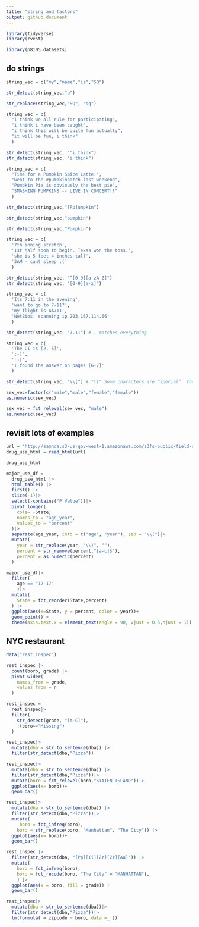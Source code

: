 ```yaml
---
title: "string and factors"
output: github_document
---
```



```r
library(tidyverse)
library(rvest)

library(p8105.datasets)

```


## do strings
```r
string_vec = c("my","name","is","SQ")

str_detect(string_vec,"a")

str_replace(string_vec,"SQ", "sq")
```

```r
string_vec = c(
  "i think we all rule for participating",
  "i think i have been caught",
  "i think this will be quite fun actually",
  "it will be fun, i think"
  )

str_detect(string_vec, "^i think")
str_detect(string_vec, "i think")
```


```r
string_vec = c(
  "Time for a Pumpkin Spice Latte!",
  "went to the #pumpkinpatch last weekend",
  "Pumpkin Pie is obviously the best pie",
  "SMASHING PUMPKINS -- LIVE IN CONCERT!!"
  )

str_detect(string_vec,"[Pp]umpkin")

str_detect(string_vec,"pumpkin")

str_detect(string_vec,"Pumpkin")

```


```r
string_vec = c(
  '7th inning stretch',
  '1st half soon to begin. Texas won the toss.',
  'she is 5 feet 4 inches tall',
  '3AM - cant sleep :('
  )

str_detect(string_vec, "^[0-9][a-zA-Z]")
str_detect(string_vec, "[0-9][a-z]")
```


```r
string_vec = c(
  'Its 7:11 in the evening',
  'want to go to 7-11?',
  'my flight is AA711',
  'NetBios: scanning ip 203.167.114.66'
  )

str_detect(string_vec, "7.11") # . matches everything
```



```r
string_vec = c(
  'The CI is [2, 5]',
  ':-]',
  ':-[',
  'I found the answer on pages [6-7]'
  )

str_detect(string_vec, "\\[") # "\\" Some characters are “special”. These include [ and ], ( and ), and .. If you want to search for these, you have to indicate they’re special using \. Unfortunately, \ is also special, so things get weird.
```

```r
sex_vec=factor(c("male","male","female","female"))
as.numeric(sex_vec)
```

```r
sex_vec = fct_relevel(sex_vec, "male")
as.numeric(sex_vec)
```


## revisit lots of examples
```r
url = "http://samhda.s3-us-gov-west-1.amazonaws.com/s3fs-public/field-uploads/2k15StateFiles/NSDUHsaeShortTermCHG2015.htm"
drug_use_html = read_html(url)

drug_use_html
```

```r
major_use_df = 
  drug_use_html |>
  html_table() |>
  first() |>
  slice(-1)|>
  select(-contains("P Value"))|>
  pivot_longer(
    cols= -State,
    names_to = "age_year",
    values_to = "percent"
  )|>
  separate(age_year, into = c("age", "year"), sep = "\\(")|>
  mutate(
    year = str_replace(year, "\\)", ""),
    percent = str_remove(percent,"[a-c]$"),
    percent = as.numeric(percent)
  )
```

```r
major_use_df|>
  filter(
    age == "12-17"
    )|>
  mutate(
    State = fct_reorder(State,percent)
  ) |>
  ggplot(aes(x=State, y = percent, color = year))+
  geom_point() +
  theme(axis.text.x = element_text(angle = 90, vjust = 0.5,hjust = 1))
```

## NYC restaurant 
```r
data("rest_inspec")
```

```r
rest_inspec |> 
  count(boro, grade) |>
  pivot_wider(
    names_from = grade,
    values_from = n
  )
```


```r
rest_inspec = 
  rest_inspec|>
  filter(
    str_detect(grade, "[A-C]"),
    !(boro=="Missing")
  )
```

```r
rest_inspec|>
  mutate(dba = str_to_sentence(dba)) |>
  filter(str_detect(dba,"Pizza"))
```

```r
rest_inspec|>
  mutate(dba = str_to_sentence(dba)) |>
  filter(str_detect(dba,"Pizza"))|>
  mutate(boro = fct_relevel(boro,"STATEN ISLAND"))|>
  ggplot(aes(x= boro))+
  geom_bar()
```

```r
rest_inspec|>
  mutate(dba = str_to_sentence(dba)) |>
  filter(str_detect(dba,"Pizza"))|>
  mutate(
     boro = fct_infreq(boro),
    boro = str_replace(boro, "Manhattan", "The City")) |>
  ggplot(aes(x= boro))+
  geom_bar()
```

```r
rest_inspec |> 
  filter(str_detect(dba, "[Pp][Ii][Zz][Zz][Aa]")) |>
  mutate(
    boro = fct_infreq(boro),
    boro = fct_recode(boro, "The City" = "MANHATTAN"),
    ) |>
  ggplot(aes(x = boro, fill = grade)) + 
  geom_bar()
```

```r
rest_inspec|>
  mutate(dba = str_to_sentence(dba))|>
  filter(str_detect(dba,"Pizza"))|>
  lm(formula( = zipcode ~ boro, data =_ ))
```

```r

```


